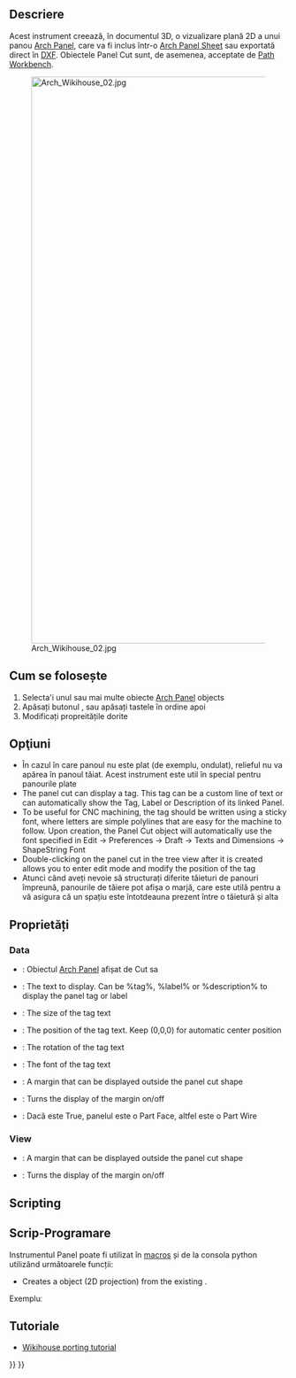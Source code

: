 <languages/>

<div class="mw-translate-fuzzy">
{{docnav/ro|[[Arch_Panel|Panel]]|[[Arch_Panel_Sheet|Panel Sheet]]|[[Arch_Workbench/ro|Arch]]|IconL=Arch_Panel.svg |IconC=Workbench_Arch.svg |IconR=Arch_Panel_Sheet.svg}}
</div>

{{VeryImportantMessage|THIS COMMAND IS PART OF THE INTEGRATED [[BIM_Workbench|BIM WORKBENCH]] IN V1.0<br>
This page has been updated for that version.}}

<div class="mw-translate-fuzzy">
{{GuiCommand/ro
|Name=Arch Panel Cut|Name/ro=Arch Panel Cut
|MenuLocation=Arch → Panel Tools → Panel Cut
|Workbenches=[[Arch_Workbench/ro|Arch]]
|Shortcut={{KEY|P}} {{KEY|C}}
|SeeAlso=[[Arch Panel/ro]], [[Arch Panel Sheet/ro]], [[Arch Nest/ro]], [[Path Workbench/ro]]
}}
</div>

<span id="Description"></span>
==Descriere==

<div class="mw-translate-fuzzy">
Acest instrument creează, în documentul 3D, o vizualizare plană 2D a unui panou [[Arch Panel]], care va fi inclus într-o [[Arch Panel Sheet]] sau exportată direct în [[Draft DXF | DXF]]. Obiectele Panel Cut sunt, de asemenea, acceptate de [[Path Workbench]].
</div>

[[Image:Arch Wikihouse 02.jpg|1024px]]

<span id="Usage"></span>
== Cum se folosește ==

<div class="mw-translate-fuzzy">
# Selecta'i unul sau  mai multe obiecte [[Arch Panel]] objects
# Apăsați butonul  {{KEY|[[Image:Arch Panel Cut.png|16px]] [[Arch Panel Cut]]}}, sau apăsați tastele în ordine {{KEY|P}} apoi {{KEY|C}} 
# Modificați propreitățile dorite
</div>

<span id="Options"></span>
== Opţiuni ==

<div class="mw-translate-fuzzy">
* În cazul în care panoul nu este plat (de exemplu, ondulat), relieful nu va apărea în panoul tăiat. Acest instrument este util în special pentru panourile plate
* The panel cut can display a tag. This tag can be a custom line of text or can automatically show the Tag, Label or Description of its linked Panel.
* To be useful for CNC machining, the tag should be written using a sticky font, where letters are simple polylines that are easy for the machine to follow. Upon creation, the Panel Cut object will automatically use the font specified in Edit → Preferences → Draft → Texts and Dimensions → ShapeString Font
* Double-clicking on the panel cut in the tree view after it is created allows you to enter edit mode and modify the position of the tag
* Atunci când aveți nevoie să structurați diferite tăieturi de panouri împreună, panourile de tăiere pot afișa o marjă, care este utilă pentru a vă asigura că un spațiu este întotdeauna prezent între o tăietură și alta
</div>

<span id="Properties"></span>
==Proprietăți==

=== Data ===

<div class="mw-translate-fuzzy">
* {{PropertyData|Source}}: Obiectul [[Arch Panel]] afișat de Cut sa
* {{PropertyData|Tag Text}}: The text to display. Can be %tag%, %label% or %description% to display the panel tag or label
* {{PropertyData|Tag Size}}: The size of the tag text
* {{PropertyData|Tag Position}}: The position of the tag text. Keep (0,0,0) for automatic center position
* {{PropertyData|Tag Rotation}}: The rotation of the tag text
* {{PropertyData|Font File}}: The font of the tag text
* {{PropertyView|Margin}}: A margin that can be displayed outside the panel cut shape
* {{PropertyView|Show Margin}}: Turns the display of the margin on/off
* {{PropertyData|Make Face}}: Dacă este True, panelul este o  Part Face, altfel este o  Part Wire
</div>

=== View ===

* {{PropertyView|Margin}}: A margin that can be displayed outside the panel cut shape
* {{PropertyView|Show Margin}}: Turns the display of the margin on/off

==Scripting==

<div class="mw-translate-fuzzy">
== Scrip-Programare ==
</div>

<div class="mw-translate-fuzzy">
Instrumentul Panel poate fi utilizat în [[macros]] și de la consola python utilizând următoarele funcții:
</div>
{{Code|code=
View = makePanelCut(panel, name="PanelView")}}

* Creates a {{incode|View}} object (2D projection) from the existing {{incode|panel}}.

Exempluː
{{Code|code=
import FreeCAD, Draft, Arch

p1 = FreeCAD.Vector(0, 0, 0)
p2 = FreeCAD.Vector(500, 0, 0)
p3 = FreeCAD.Vector(500, 50, 0)
p4 = FreeCAD.Vector(550, 50, 0)
p5 = FreeCAD.Vector(600, 0, 0)
p6 = FreeCAD.Vector(1000, 0, 0)
p7 = FreeCAD.Vector(1000, 400, 0)
p8 = FreeCAD.Vector(600, 400, 0)
p9 = FreeCAD.Vector(600, 350, 0)
p10 = FreeCAD.Vector(550, 350, 0)
p11 = FreeCAD.Vector(500, 400, 0)
p12 = FreeCAD.Vector(0, 400, 0)

Wire = Draft.makeWire([p1, p2, p3, p4, p5, p6,
                       p7, p8, p8, p9, p10, p11, p12], closed=True)
Panel = Arch.makePanel(Wire, thickness=36)
FreeCAD.ActiveDocument.recompute()

View = Arch.makePanelCut(Panel)
View.ViewObject.LineWidth = 3
FreeCAD.ActiveDocument.recompute()
}}

<span id="Tutorials"></span>
== Tutoriale ==

<div class="mw-translate-fuzzy">
* [[Wikihouse porting tutorial]]
</div>


<div class="mw-translate-fuzzy">
{{docnav/ro|[[Arch_Panel|Panel]]|[[Arch_Panel_Sheet|Panel Sheet]]|[[Arch_Workbench/ro|Arch]]|IconL=Arch_Panel.svg |IconC=Workbench_Arch.svg |IconR=Arch_Panel_Sheet.svg}}
</div>

{{BIM_Tools_navi{{#translation:}}}}
{{Userdocnavi{{#translation:}}}}